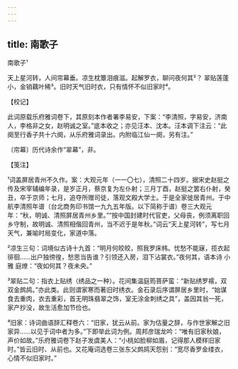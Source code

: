 ```yaml
---
---
---
```

title: 南歌子
---



南歌子¹





天上星河转，人间帘幕垂。凉生枕簟泪痕滋。起解罗衣，聊问夜何其²？ 翠贴莲蓬小，金销藕叶稀³。旧时天气旧时衣，只有情怀不似旧家时⁴。

【校记】

此词原载乐府雅词卷下，其原刻本作者署李易安，下案：“李清照，字易安，济南人，李格非之女，赵明诚之室。”底本收之；亦见汪本、沈本。汪本调下注云：“此阕至行香子共十六阕，从乐府雅词录出。内附临江仙一阕，另有注。”

〔帘幕〕历代诗余作“翠幕”，非。

【笺注】

¹词盖屏居青州不久作。案：大观元年（一一〇七），清照二十四岁。据宋史赵挺之传及宋宰辅编年录，是岁正月，蔡京复为左仆射；三月丁酉，赵挺之罢右仆射，癸丑，卒于京师；七月，追夺所赠司徒，落观文殿大学士。于是全家徙居青州。于中航李清照年谱（台北商务印书馆一九九五年版。以下简称于谱）卷三大观元年：“秋，明诚、清照屏居青州乡里。”“按中国封建时代官吏，父母丧，例须离职回乡守制，故明诚、清照相偕回青州，当不迟于是年秋。”词云“天上星河转”，写七月天气，兼喻时局变化，家道中落。

²凉生三句：词境似古诗十九首：“明月何皎皎，照我罗床帏。忧愁不能寐，揽衣起徘徊……出户独徬徨，愁思当告谁？引领还入房，泪下沾裳衣。”夜何其，语本诗 小雅 庭燎：“夜如何其？夜未央。”

³翠贴二句：指衣上贴绣（绣品之一种）。花间集温庭筠菩萨蛮：“新贴绣罗襦，双双金鹧鸪。”亦此类。此则谓家寒而著旧时绣衣。金石录后序谓屏居乡里时，“始谋食去重肉，衣去重彩，首无明珠翡翠之饰，室无涂金刺绣之具”，盖因其翁一死，家产抄没，故生活愈加节俭也。

⁴旧家：诗词曲语辞汇释卷六：“旧家，犹云从前。家为估量之辞，与作世家解之旧家异……以见于词中者为多。”下即举此词为例。周邦彦瑞龙吟：“唯有旧家秋娘，声价如故。”乐府雅词卷下赵子发虞美人：“小桃如脸柳如眉，记得那人模样旧家时。”皆云旧时、从前也。又花庵词选卷三张东父鹧鸪天怨别：“宽尽香罗金缕衣，心情不似旧家时。”